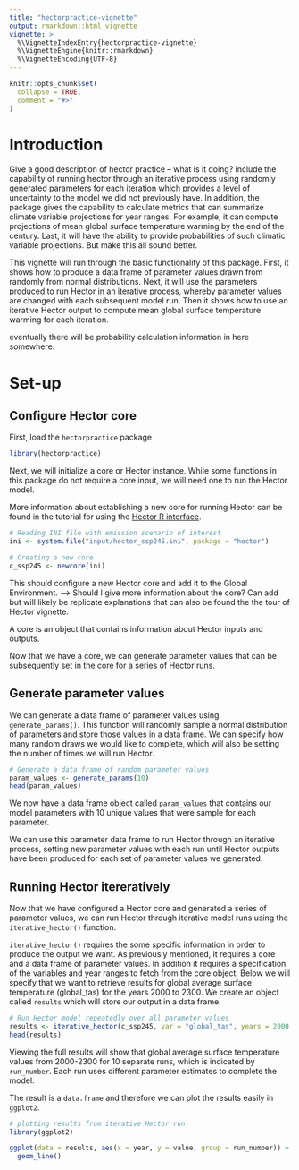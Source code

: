 ```yaml
---
title: "hectorpractice-vignette"
output: rmarkdown::html_vignette
vignette: >
  %\VignetteIndexEntry{hectorpractice-vignette}
  %\VignetteEngine{knitr::rmarkdown}
  %\VignetteEncoding{UTF-8}
---
```


```r
knitr::opts_chunk$set(
  collapse = TRUE,
  comment = "#>"
)
```

# Introduction

Give a good description of hector practice -- what is it doing? include the capability of running hector through an iterative process using randomly generated parameters for each iteration which provides a level of uncertainty to the model we did not previously have. In addition, the package gives the capability to calculate metrics that can summarize climate variable projections for year ranges. For example, it can compute projections of mean global surface temperature warming by the end of the century. Last, it will have the ability to provide probabilities of such climatic variable projections. But make this all sound better.

This vignette will run through the basic functionality of this package. First, it shows how to produce a data frame of parameter values drawn from randomly from normal distributions. Next, it will use the parameters produced to run Hector in an iterative process, whereby parameter values are changed with each subsequent model run. Then it shows how to use an iterative Hector output to compute mean global surface temperature warming for each iteration. 

eventually there will be probability calculation information in here somewhere.

# Set-up

## Configure Hector core

First, load the `hectorpractice` package 

```r
library(hectorpractice)
```

Next, we will initialize a core or Hector instance. While some functions in this package do not require a core input, we will need one to run the Hector model. 

More information about establishing a new core for running Hector can be found in the tutorial for using the [Hector R interface](https://jgcri.github.io/hector/articles/intro-to-hector.html).

```r
# Reading INI file with emission scenario of interest
ini <- system.file("input/hector_ssp245.ini", package = "hector")

# Creating a new core 
c_ssp245 <- newcore(ini)

```

This should configure a new Hector core and add it to the Global Environment.
--> Should I give more information about the core? Can add but will likely be replicate explanations that can also be found the the tour of Hector vignette.

A core is an object that contains information about Hector inputs and outputs.

Now that we have a core, we can generate parameter values that can be subsequently set in the core for a series of Hector runs.

## Generate parameter values

We can generate a data frame of parameter values using `generate_params()`. This function will randomly sample a normal distribution of parameters and store those values in a data frame. We can specify how many random draws we would like to complete, which will also be setting the number of times we will run Hector.

```r
# Generate a data frame of random parameter values
param_values <- generate_params(10)
head(param_values)
```

We now have a data frame object called `param_values` that contains our model parameters with 10 unique values that were sample for each parameter.

We can use this parameter data frame to run Hector through an iterative process, setting new parameter values with each run until Hector outputs have been produced for each set of parameter values we generated.

## Running Hector itereratively

Now that we have configured a Hector core and generated a series of parameter values, we can run Hector through iterative model runs using the `iterative_hector()` function.

`iterative_hector()` requires the some specific information in order to produce the output we want. As previously mentioned, it requires a core and a data frame of parameter values. In addition it requires a specification of the variables and year ranges to fetch from the core object. Below we will specify that we want to retrieve results for global average surface temperature (global_tas) for the years 2000 to 2300. We create an object called `results` which will store our output in a data frame.

```r
# Run Hector model repeatedly over all parameter values
results <- iterative_hector(c_ssp245, var = "global_tas", years = 2000:2300, params = param_values)
head(results)
```

Viewing the full results will show that global average surface temperature values from 2000-2300 for 10 separate runs, which is indicated by `run_number`. Each run uses different parameter estimates to complete the model. 

The result is a `data.frame` and therefore we can plot the results easily in `ggplot2`.

```r
# plotting results from iterative Hector run
library(ggplot2)

ggplot(data = results, aes(x = year, y = value, group = run_number)) +
  geom_line()
```

